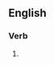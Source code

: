 ==English==

===Verb===
{{head|en|verb form}}

# {{present participle of|endogenize|lang=en|nocat=1}}